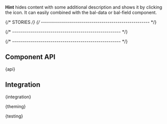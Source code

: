 

<Meta of={HintStories} />

<StoryHeading of={HintStories.Basic} hidden></StoryHeading>

<Banner of={HintStories} />

<Lead>**Hint** hides content with some additional description and shows it by clicking the icon. It can easily combined
  with the bal-data or bal-field component.</Lead>

<Canvas of={HintStories.Basic} sourceState="shown" />

<PlaygroundBar of={HintStories.Basic}></PlaygroundBar>

{/* STORIES */}
{/* ------------------------------------------------------ */}

<StoryHeading of={HintStories.TooltipHint}></StoryHeading>

<Canvas of={HintStories.TooltipHint} />

{/* ------------------------------------------------------ */}

<StoryHeading of={HintStories.FieldHint}></StoryHeading>

<Canvas of={HintStories.FieldHint} />

{/* ------------------------------------------------------ */}

## Component API


<Markdown>{api}</Markdown>

## Integration


<Markdown>{integration}</Markdown>


<Markdown>{theming}</Markdown>


<Markdown>{testing}</Markdown>
